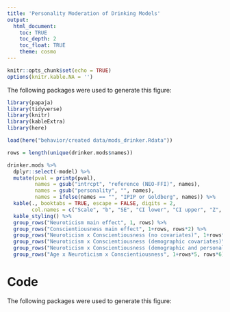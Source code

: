 ```yaml
---
title: 'Personality Moderation of Drinking Models'
output: 
  html_document:
    toc: TRUE
    toc_depth: 2
    toc_float: TRUE
    theme: cosmo
---
```


```r
knitr::opts_chunk$set(echo = TRUE)
options(knitr.kable.NA = '')
```

The following packages were used to generate this figure: 

```r
library(papaja)
library(tidyverse)
library(knitr)
library(kableExtra)
library(here)
```

```r
load(here("behavior/created data/mods_drinker.Rdata"))
```

```r
rows = length(unique(drinker.mods$names))

drinker.mods %>%
  dplyr::select(-model) %>%
  mutate(pval = printp(pval),
         names = gsub("intrcpt", "reference (NEO-FFI)", names),
         names = gsub("personality", "", names), 
         names = ifelse(names == "", "IPIP or Goldberg", names)) %>%
  kable(., booktabs = TRUE, escape = FALSE, digits = 2, 
        col.names = c("Scale", "b", "SE", "CI lower", "CI upper", "Z", "p")) %>%
  kable_styling() %>%
  group_rows("Neuroticism main effect", 1, rows) %>%
  group_rows("Conscientiousness main effect", 1+rows, rows*2) %>%
  group_rows("Neuroticism x Conscientiousness (no covariates)", 1+rows*2, rows*3) %>%
  group_rows("Neuroticism x Conscientiousness (demographic covariates)", 1+rows*3, rows*4) %>%
  group_rows("Neuroticism x Conscientiousness (demographic and personality covariates)", 1+rows*4, rows*5) %>%
  group_rows("Age x Neuroticism x Conscientiousness", 1+rows*5, rows*6) 
```


# Code

The following packages were used to generate this figure: 

```r
```

```r
```

```r
```